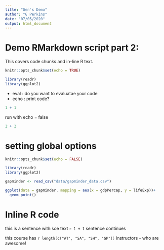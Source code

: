 ```yaml
---
title: "Gen's Demo"
author: "G Perkins"
date: "07/05/2020"
output: html_document
---
```


# Demo RMarkdown script part 2: 

 This covers code chunks and in-line R text. 
 

```r
knitr::opts_chunk$set(echo = TRUE)
```



```r

library(readr)
library(ggplot2)

```


- eval : do you want to evaluatae your code 
- echo : print code? 


```r
1 + 1

```

run with echo = false

```r

2 + 2 

```


# setting global options 

```r

knitr::opts_chunk$set(echo = FALSE)

```


```r

library(readr)
library(ggplot2)

```



```r

gapminder <- read_csv("data/gapminder_data.csv")

ggplot(data = gapminder, mapping = aes(x = gdpPercap, y = lifeExp))+
  geom_point()


```



# Inline R code 

this is a sentence with soe text  `r 1 + 1 ` sentence continues


this course has `r length(c("AT", "SA", "SH", "GP"))` instructors - who are awesome!



